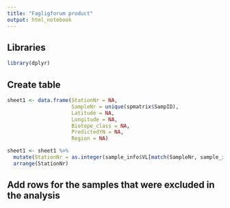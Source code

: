 ```yaml
---
title: "Fagligforum product"
output: html_notebook
---
```


## Libraries
```r
library(dplyr)
```

## Create table
```r
sheet1 <- data.frame(StationNr = NA,
                     SampleNr = unique(spmatrix$SampID),
                     Latitude = NA,
                     Longitude = NA,
                     Biotope_class = NA,
                     PredictedYN = NA,
                     Region = NA)

sheet1 <- sheet1 %>%
  mutate(StationNr = as.integer(sample_info$VL[match(SampleNr, sample_info$SampID)])) %>%
  arrange(StationNr)
```

## Add rows for the samples that were excluded in the analysis
```r

```
